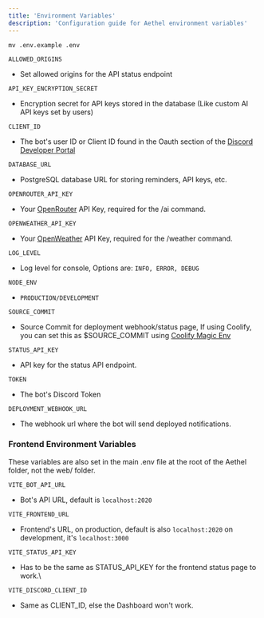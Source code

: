 ```yaml
---
title: 'Environment Variables'
description: 'Configuration guide for Aethel environment variables'
---
```



```shell
mv .env.example .env
```



`ALLOWED_ORIGINS`

* Set allowed origins for the API status endpoint

`API_KEY_ENCRYPTION_SECRET`

* Encryption secret for API keys stored in the database (Like custom AI API keys set by users)

`CLIENT_ID`

* The bot's user ID or Client ID found in the Oauth section of the [Discord Developer Portal](https://discord.com/developers/)

`DATABASE_URL`&#x20;

* PostgreSQL database URL for storing reminders, API keys, etc.

`OPENROUTER_API_KEY`

* Your [OpenRouter](https://openrouter.ai) API Key, required for the /ai command.

`OPENWEATHER_API_KEY`&#x20;

* Your [OpenWeather](https://openweathermap.org) API Key, required for the /weather command.

`LOG_LEVEL`

* Log level for console, Options are: `INFO, ERROR, DEBUG`

`NODE_ENV`

* `PRODUCTION/DEVELOPMENT`

`SOURCE_COMMIT`

* Source Commit for deployment webhook/status page, If using Coolify, you can set this as $SOURCE\_COMMIT using [Coolify Magic Env](https://coolify.io/docs/knowledge-base/environment-variables)

`STATUS_API_KEY`

* API key for the status API endpoint.

`TOKEN`

* The bot's Discord Token

`DEPLOYMENT_WEBHOOK_URL`

* The webhook url where the bot will send deployed notifications.

### Frontend Environment Variables

These variables are also set in the main .env file at the root of the Aethel folder, not the web/ folder.

`VITE_BOT_API_URL`

* Bot's API URL, default is `localhost:2020`

`VITE_FRONTEND_URL`

* Frontend's URL, on production, default is also `localhost:2020` on development, it's `localhost:3000`

`VITE_STATUS_API_KEY`

* Has to be the same as STATUS\_API\_KEY for the frontend status page to work.\


`VITE_DISCORD_CLIENT_ID`

* Same as CLIENT\_ID, else the Dashboard won't work.&#x20;
